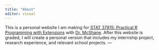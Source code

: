 ```yaml
---
title: "About"
editor: visual
---
```


This is a personal website I am making for [STAT 37815: Practical R Programming with Extensions](https://stat.uchicago.edu/academics/course-info/2024-2025-cour%20ses/autumn-2024-stat-37815-1/) with [Dr. McShane](https://ryanmcshane.com). After this website is graded, I will create a personal version that includes my internship project, research experience, and relevant school projects. ---

## 
